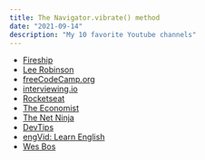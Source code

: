 ```yaml
---
title: The Navigator.vibrate() method
date: "2021-09-14"
description: "My 10 favorite Youtube channels"
---
```



- [Fireship](https://www.youtube.com/channel/UCsBjURrPoezykLs9EqgamOA)
- [Lee Robinson](https://www.youtube.com/user/MaStaleee)
- [freeCodeCamp.org](https://www.youtube.com/channel/UC8butISFwT-Wl7EV0hUK0BQ)
- [interviewing.io](https://www.youtube.com/channel/UCNc-Wa_ZNBAGzFkYbAHw9eg)
- [Rocketseat](https://www.youtube.com/channel/UCSfwM5u0Kce6Cce8_S72olg)
- [The Economist](https://www.youtube.com/channel/UC0p5jTq6Xx_DosDFxVXnWaQ)
- [The Net Ninja](https://www.youtube.com/channel/UCW5YeuERMmlnqo4oq8vwUpg)
- [DevTips](https://www.youtube.com/channel/UCyIe-61Y8C4_o-zZCtO4ETQ)
- [engVid: Learn English](https://www.youtube.com/channel/UCKRBA9XfgzAtJodE4t8cUeg)
- [Wes Bos](https://www.youtube.com/channel/UCoebwHSTvwalADTJhps0emA)
 
